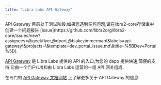 ```yaml
---
title: "Libra Labs API Gateway"
---
```



<Aside type="note">
  API Gateway 目前处于测试阶段.如果您遇到任何问题,请在libra2-core存储库中创建一个问题报告 [issue](https://github.com/libra2org/libra2-core/issues/new?assignees=@geekflyer,@dport,@blakezimmerman\&labels=api-gateway\&projects=\&template=dev_portal_issue.md\&title=%5BDev+Portal%5D).
</Aside>

[API Gateway](https://developers.aptoslabs.com) 是 Libra Labs 提供的 API 的入口,为您的 dapp 提供快速,简便的支持.它由一个门户(UI)和由 Libra Labs 运营的一组 API 网关组成.

在专门的 [API Gateway 文档网站](https://developers.aptoslabs.com/docs) 上了解更多关于 API Gateway 的信息.
